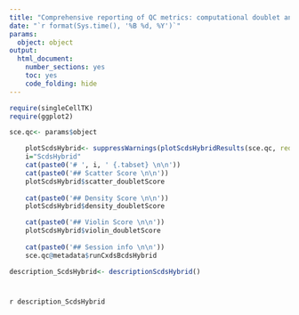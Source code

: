 ```yaml
---
title: "Comprehensive reporting of QC metrics: computational doublet annotation using ScdsHybrid"
date: "`r format(Sys.time(), '%B %d, %Y')`"
params: 
  object: object
output:
  html_document:
    number_sections: yes
    toc: yes
    code_folding: hide
---
```


```r
require(singleCellTK)
require(ggplot2)
```

```r
sce.qc<- params$object
```

```r
    plotScdsHybrid<- suppressWarnings(plotScdsHybridResults(sce.qc, reducedDimName = "UMAP"))
    i="ScdsHybrid"
    cat(paste0('# ', i, ' {.tabset} \n\n'))
    cat(paste0('## Scatter Score \n\n'))
    plotScdsHybrid$scatter_doubletScore
   
    cat(paste0('## Density Score \n\n'))
    plotScdsHybrid$density_doubletScore

    cat(paste0('## Violin Score \n\n'))
    plotScdsHybrid$violin_doubletScore
    
    cat(paste0('## Session info \n\n'))
    sce.qc@metadata$runCxdsBcdsHybrid
```

```r
description_ScdsHybrid<- descriptionScdsHybrid()
```

# {.unlisted .unnumbered .toc-ignore}
`r description_ScdsHybrid`